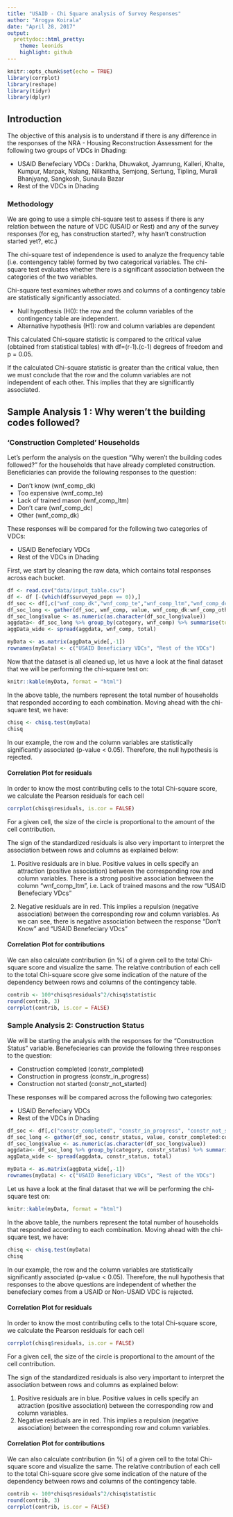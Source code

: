 ```yaml
---
title: "USAID - Chi Square analysis of Survey Responses"
author: "Arogya Koirala"
date: "April 28, 2017"
output:
  prettydoc::html_pretty:
    theme: leonids
    highlight: github
---
```




```r
knitr::opts_chunk$set(echo = TRUE)
library(corrplot)
library(reshape)
library(tidyr)
library(dplyr)
```

## Introduction

The objective of this analysis is to understand if there is any difference in the responses of the NRA - Housing Reconstruction Assessment for the following two groups of VDCs in Dhading:

* USAID Benefeciary VDCs : Darkha, Dhuwakot, Jyamrung, Kalleri, Khalte, Kumpur, Marpak, Nalang, Nilkantha, Semjong, Sertung, Tipling, Murali Bhanjyang, Sangkosh, Sunaula Bazar
* Rest of the VDCs in Dhading

### Methodology
We are going to use a simple chi-square test to assess if there is any relation between the nature of VDC (USAID or Rest) and any of the survey responses (for eg, has construction started?, why hasn't construction started yet?, etc.)

The chi-square test of independence is used to analyze the frequency table (i.e. contengency table) formed by two categorical variables. The chi-square test evaluates whether there is a significant association between the categories of the two variables. 

Chi-square test examines whether rows and columns of a contingency table are statistically significantly associated.

* Null hypothesis (H0): the row and the column variables of the contingency table are independent.
* Alternative hypothesis (H1): row and column variables are dependent

This calculated Chi-square statistic is compared to the critical value (obtained from statistical tables) with df=(r-1).(c-1) degrees of freedom and p = 0.05.

If the calculated Chi-square statistic is greater than the critical value, then we must conclude that the row and the column variables are not independent of each other. This implies that they are significantly associated.

## Sample Analysis 1 : Why weren't the building codes followed?

### 'Construction Completed' Households

Let's perform the analysis on the question "Why weren't the building codes followed?" for the households that have already completed construction. Beneficiaries can provide the following responses to the question:

* Don't know (wnf_comp_dk)
* Too expensive (wnf_comp_te)
* Lack of trained mason (wnf_comp_ltm)
* Don't care (wnf_comp_dc)
* Other (wnf_comp_dk)

These responses will be compared for the following two categories of VDCs: 

* USAID Benefeciary VDCs
* Rest of the VDCs in Dhading

First, we start by cleaning the raw data, which contains total responses across each bucket.

```r
df <- read.csv("data/input_table.csv")
df <- df [-(which(df$surveyed_popn == 0)),]
df_soc <- df[,c("wnf_comp_dk","wnf_comp_te","wnf_comp_ltm","wnf_comp_dc","wnf_comp_other", "category")]
df_soc_long <- gather(df_soc, wnf_comp, value, wnf_comp_dk:wnf_comp_other, factor_key=TRUE)
df_soc_long$value <- as.numeric(as.character(df_soc_long$value))
aggdata<- df_soc_long %>% group_by(category, wnf_comp) %>% summarise(total = sum(value))
aggData_wide <- spread(aggdata, wnf_comp, total)

myData <- as.matrix(aggData_wide[,-1])
rownames(myData) <- c("USAID Beneficiary VDCs", "Rest of the VDCs")
```

Now that the dataset is all cleaned up, let us have a look at the final dataset that we will be performing the chi-square test on:
```r

knitr::kable(myData, format = "html")
```
In the above table, the numbers represent the total number of households that responded according to each combination. Moving ahead with the chi-square test, we have:
```r
chisq <- chisq.test(myData)
chisq
```
In our example, the row and the column variables are statistically significantly associated (p-value < 0.05). Therefore, the null hypothesis is rejected.


#### Correlation Plot for residuals
In order to know the most contributing cells to the total Chi-square score, we calculate the Pearson residuals for each cell
```r
corrplot(chisq$residuals, is.cor = FALSE)
```

For a given cell, the size of the circle is proportional to the amount of the cell contribution.

The sign of the standardized residuals is also very important to interpret the association between rows and columns as explained below:

1. Positive residuals are in blue. Positive values in cells specify an attraction (positive association) between the corresponding row and column variables. There is a strong positive association between the column "wnf_comp_ltm", i.e. Lack of trained masons and the row "USAID Benefeciary VDcs"
  
2. Negative residuals are in red. This implies a repulsion (negative association) between the corresponding row and column variables. As we can see, there is negative association between the response "Don't Know" and "USAID Benefeciary VDcs"

#### Correlation Plot for contributions
We can also calculate contribution (in %) of a given cell to the total Chi-square score and visualize the same. The relative contribution of each cell to the total Chi-square score give some indication of the nature of the dependency between rows and columns of the contingency table.
```r
contrib <- 100*chisq$residuals^2/chisq$statistic
round(contrib, 3)
corrplot(contrib, is.cor = FALSE)
```


### Sample Analysis 2: Construction Status
We will be starting the analysis with the responses for the "Construction Status" variable. Benefeciearies can provide the following three responses to the question:

* Construction completed (constr_completed)
* Construction in progress (constr_in_progress)
* Construction not started (constr_not_started)

These responses will be compared across the following two categories: 

* USAID Benefeciary VDCs
* Rest of the VDCs in Dhading


```r
df_soc <- df[,c("constr_completed", "constr_in_progress", "constr_not_started", "category")]
df_soc_long <- gather(df_soc, constr_status, value, constr_completed:constr_not_started, factor_key=TRUE)
df_soc_long$value <- as.numeric(as.character(df_soc_long$value))
aggdata<- df_soc_long %>% group_by(category, constr_status) %>% summarise(total = sum(value))
aggData_wide <- spread(aggdata, constr_status, total)

myData <- as.matrix(aggData_wide[,-1])
rownames(myData) <- c("USAID Beneficiary VDCs", "Rest of the VDCs")

```
Let us have a look at the final dataset that we will be performing the chi-square test on:
```r

knitr::kable(myData, format = "html")
```
In the above table, the numbers represent the total number of households that responded according to each combination. Moving ahead with the chi-square test, we have:
```r
chisq <- chisq.test(myData)
chisq
```

In our example, the row and the column variables are statistically significantly associated (p-value < 0.05). Therefore, the null hypothesis that responses to the above questions are independent of whether the benefeciary comes from a USAID or Non-USAID VDC is rejected.

#### Correlation Plot for residuals
In order to know the most contributing cells to the total Chi-square score, we calculate the Pearson residuals for each cell
```r
corrplot(chisq$residuals, is.cor = FALSE)
```

For a given cell, the size of the circle is proportional to the amount of the cell contribution.

The sign of the standardized residuals is also very important to interpret the association between rows and columns as explained below:

1. Positive residuals are in blue. Positive values in cells specify an attraction (positive association) between the corresponding row and column variables.
2. Negative residuals are in red. This implies a repulsion (negative association) between the corresponding row and column variables.


#### Correlation Plot for contributions
We can also calculate contribution (in %) of a given cell to the total Chi-square score and visualize the same. The relative contribution of each cell to the total Chi-square score give some indication of the nature of the dependency between rows and columns of the contingency table.
```r
contrib <- 100*chisq$residuals^2/chisq$statistic
round(contrib, 3)
corrplot(contrib, is.cor = FALSE)
```


